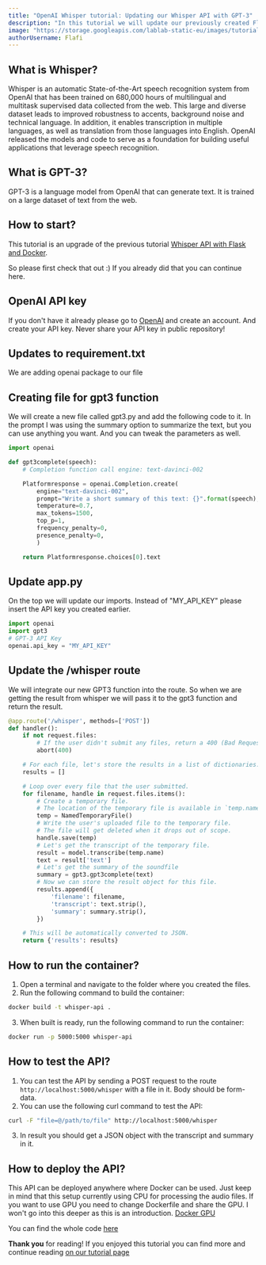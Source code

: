 ```yaml
---
title: "OpenAI Whisper tutorial: Updating our Whisper API with GPT-3"
description: "In this tutorial we will update our previously created Flask Whisper API to use GPT-3 to generate summary text."
image: "https://storage.googleapis.com/lablab-static-eu/images/tutorials/whisper-api-flask-gpt3-docker.png"
authorUsername: Flafi
---
```


## What is Whisper?

Whisper is an automatic State-of-the-Art speech recognition system from OpenAI that has been trained on 680,000 hours 
of multilingual and multitask supervised data collected from the web. This large and diverse 
dataset leads to improved robustness to accents, background noise and technical language. In 
addition, it enables transcription in multiple languages, as well as translation from those 
languages into English. OpenAI released the models and code to serve as a foundation for building useful
applications that leverage speech recognition.

## What is GPT-3?

GPT-3 is a language model from OpenAI that can generate text. It is trained on a large dataset of text from the web.

## How to start?

This tutorial is an upgrade of the previous tutorial [Whisper API with Flask and Docker](https://lablab.ai/t/whisper-api-flask-docker). 

So please first check that out :) If you already did that you can continue here.


## OpenAI API key

If you don't have it already please go to [OpenAI](https://openai.com/api/) and create an account. And create your API key.
Never share your API key in public repository!

## Updates to requirement.txt

We are adding openai package to our file

## Creating file for gpt3 function

We will create a new file called gpt3.py and add the following code to it. In the prompt I was using the summary option to summarize the text,
 but you can use anything you want. And you can tweak the parameters as well.

```python
import openai

def gpt3complete(speech):
    # Completion function call engine: text-davinci-002

    Platformresponse = openai.Completion.create(
        engine="text-davinci-002",
        prompt="Write a short summary of this text: {}".format(speech),
        temperature=0.7,
        max_tokens=1500,
        top_p=1,
        frequency_penalty=0,
        presence_penalty=0,
        )

    return Platformresponse.choices[0].text

```

## Update app.py

On the top we will update our imports. Instead of "MY_API_KEY" please insert the API key you created earlier.

```python
import openai
import gpt3
# GPT-3 API Key
openai.api_key = "MY_API_KEY"
```

## Update the /whisper route
We will integrate our new GPT3 function into the route. So when we are getting the result from whisper we will pass it to the gpt3 function and return the result.

```python
@app.route('/whisper', methods=['POST'])
def handler():
    if not request.files:
        # If the user didn't submit any files, return a 400 (Bad Request) error.
        abort(400)

    # For each file, let's store the results in a list of dictionaries.
    results = []

    # Loop over every file that the user submitted.
    for filename, handle in request.files.items():
        # Create a temporary file.
        # The location of the temporary file is available in `temp.name`.
        temp = NamedTemporaryFile()
        # Write the user's uploaded file to the temporary file.
        # The file will get deleted when it drops out of scope.
        handle.save(temp)
        # Let's get the transcript of the temporary file.
        result = model.transcribe(temp.name)
        text = result['text']
        # Let's get the summary of the soundfile
        summary = gpt3.gpt3complete(text)
        # Now we can store the result object for this file.
        results.append({
            'filename': filename,
            'transcript': text.strip(),
            'summary': summary.strip(),
        })

    # This will be automatically converted to JSON.
    return {'results': results}
```


## How to run the container?
1. Open a terminal and navigate to the folder where you created the files.
2. Run the following command to build the container:

```bash
docker build -t whisper-api .
```
3. When built is ready, run the following command to run the container:

```bash
docker run -p 5000:5000 whisper-api
```

## How to test the API?
1. You can test the API by sending a POST request to the route `http://localhost:5000/whisper` with a file in it. Body should be form-data.
2. You can use the following curl command to test the API:

```bash
curl -F "file=@/path/to/file" http://localhost:5000/whisper
```
3. In result you should get a JSON object with the transcript and summary in it.

## How to deploy the API?
This API can be deployed anywhere where Docker can be used. Just keep in mind that this setup currently using CPU for processing the audio files.
If you want to use GPU you need to change Dockerfile and share the GPU. I won't go into this deeper as this is an introduction.
[Docker GPU](https://docs.docker.com/config/containers/resource_constraints/)

You can find the whole code [here](https://github.com/lablab-ai/whisper-api-flask/tree/gpt3-summarizer)

**Thank you** for reading! If you enjoyed this tutorial you can find more and continue reading 
[on our tutorial page](https://lablab.ai/t/)
